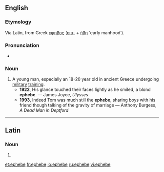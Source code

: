 {{also|éphèbe}}
==English==

===Etymology===
Via Latin, from Greek [[εφηβος]] ([[επι-]] + [[ήβη]] ‘early manhood’).

===Pronunciation===
* {{IPA|/ɛˈfiːb/}}

===Noun===
{{en-noun|pl2=ephebi}}

# A young man, especially an 18-20 year old in ancient Greece undergoing [[military]] [[training]].
#* '''1922''', His glance touched their faces lightly as he smiled, a blond '''ephebe'''. — James Joyce, ''Ulysses''
#* '''1993''', Indeed Tom was much still the '''ephebe''', sharing boys with his friend though talking of the gravity of marriage — Anthony Burgess, ''A Dead Man in Deptford''

----

==Latin==

===Noun===
{{la-noun-form|ephēbe|g=m}}

# {{inflection of|ephebus|ephēbus|voc|s|lang=la}}

[[et:ephebe]]
[[fr:ephebe]]
[[io:ephebe]]
[[ru:ephebe]]
[[vi:ephebe]]